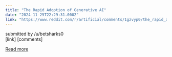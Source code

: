 ```yaml
---
title: "The Rapid Adoption of Generative AI"
date: "2024-11-25T22:29:31.000Z"
link: "https://www.reddit.com/r/artificial/comments/1gzvyp0/the_rapid_adoption_of_generative_ai/"
---
```


submitted by    /u/betsharks0  
 [link]   [comments]

[Read more](https://www.reddit.com/r/artificial/comments/1gzvyp0/the_rapid_adoption_of_generative_ai/)
